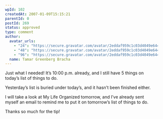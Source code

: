 ```yaml
---
wpId: 102
createdAt: 2007-01-09T15:15:21
parentId: 0
postId: 269
status: approved
type: comment
author:
  avatar_urls:
    - "24": "https://secure.gravatar.com/avatar/2eddaf959c1c03d4049e644d19085080?s=24&d=mm&r=g"
    - "48": "https://secure.gravatar.com/avatar/2eddaf959c1c03d4049e644d19085080?s=48&d=mm&r=g"
    - "96": "https://secure.gravatar.com/avatar/2eddaf959c1c03d4049e644d19085080?s=96&d=mm&r=g"
  name: Tamar Greenberg Bracha
---
```


Just what I needed! It’s 10:00 p.m. already, and I still have 5 things on today’s list of things to do.

Yesterday’s list is buried under today’s, and it hasn’t been finished either.

I will take a look at My Life Organized tomorrow, and I’ve already sent myself an email to remind me to put it on tomorrow’s list of things to do.

Thanks so much for the tip!